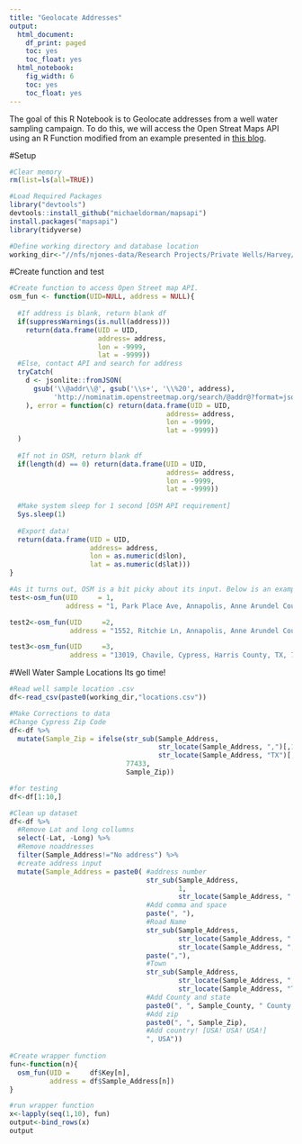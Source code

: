```yaml
---
title: "Geolocate Addresses"
output:
  html_document:
    df_print: paged
    toc: yes
    toc_float: yes
  html_notebook:
    fig_width: 6
    toc: yes
    toc_float: yes
---
```

The goal of this R Notebook is to Geolocate addresses from a well water sampling campaign. To do this, we will access the Open Streat Maps API using an R Function modified from an example presented in [this blog](https://datascienceplus.com/osm-nominatim-with-r-getting-locations-geo-coordinates-by-its-address/).

#Setup
```r
#Clear memory
rm(list=ls(all=TRUE))

#Load Required Packages
library("devtools")
devtools::install_github("michaeldorman/mapsapi")
install.packages("mapsapi")
library(tidyverse)

#Define working directory and database location
working_dir<-"//nfs/njones-data/Research Projects/Private Wells/Harvey/flow_analysis/"
```

#Create function and test 
```r
#Create function to access Open Street map API.
osm_fun <- function(UID=NULL, address = NULL){
  
  #If address is blank, return blank df
  if(suppressWarnings(is.null(address)))
    return(data.frame(UID = UID,
                      address= address,
                      lon = -9999, 
                      lat = -9999))
  #Else, contact API and search for address
  tryCatch(
    d <- jsonlite::fromJSON( 
      gsub('\\@addr\\@', gsub('\\s+', '\\%20', address), 
           'http://nominatim.openstreetmap.org/search/@addr@?format=json&addressdetails=0&limit=1')
    ), error = function(c) return(data.frame(UID = UID,
                                       address= address,
                                       lon = -9999, 
                                       lat = -9999))
  )
  
  #If not in OSM, return blank df
  if(length(d) == 0) return(data.frame(UID = UID,
                                       address= address,
                                       lon = -9999, 
                                       lat = -9999))
  
  #Make system sleep for 1 second [OSM API requirement]
  Sys.sleep(1)
  
  #Export data!
  return(data.frame(UID = UID,
                    address= address,
                    lon = as.numeric(d$lon), 
                    lat = as.numeric(d$lat)))
}

#As it turns out, OSM is a bit picky about its input. Below is an example. 
test<-osm_fun(UID     = 1,
              address = "1, Park Place Ave, Annapolis, Anne Arundel County, MD, 21401, USA")

test2<-osm_fun(UID     =2, 
               address = "1552, Ritchie Ln, Annapolis, Anne Arundel County, MD, 21401, USA")

test3<-osm_fun(UID     =3, 
               address = "13019, Chavile, Cypress, Harris County, TX, 77429, USA")


```
#Well Water Sample Locations
Its go time!

```r
#Read well sample location .csv
df<-read_csv(paste0(working_dir,"locations.csv"))

#Make Corrections to data
#Change Cypress Zip Code
df<-df %>%
  mutate(Sample_Zip = ifelse(str_sub(Sample_Address,
                                     str_locate(Sample_Address, ",")[,1]+2,
                                     str_locate(Sample_Address, "TX")[,1]-3) == "Cypress", 
                             77433,
                             Sample_Zip))

#for testing
df<-df[1:10,]

#Clean up dataset
df<-df %>% 
  #Remove Lat and long collumns
  select(-Lat, -Long) %>%
  #Remove noaddresses
  filter(Sample_Address!="No address") %>%
  #create address input
  mutate(Sample_Address = paste0( #address number
                                  str_sub(Sample_Address,
                                          1,
                                          str_locate(Sample_Address, " ")[,1]-1),
                                  #Add comma and space
                                  paste(", "),
                                  #Road Name
                                  str_sub(Sample_Address,
                                          str_locate(Sample_Address, " ")[,1]+1,
                                          str_locate(Sample_Address, ",")[,1]-1),
                                  paste(","),
                                  #Town
                                  str_sub(Sample_Address,
                                          str_locate(Sample_Address, ",")[,1]+1,
                                          str_locate(Sample_Address, "TX")[,1]-3),
                                  #Add County and state
                                  paste0(", ", Sample_County, " County, Texas"), 
                                  #Add zip
                                  paste0(", ", Sample_Zip),
                                  #Add country! [USA! USA! USA!]
                                  ", USA"))
  
#Create wrapper function
fun<-function(n){
  osm_fun(UID =     df$Key[n],
          address = df$Sample_Address[n])
}

#run wrapper function
x<-lapply(seq(1,10), fun)
output<-bind_rows(x)
output

```

